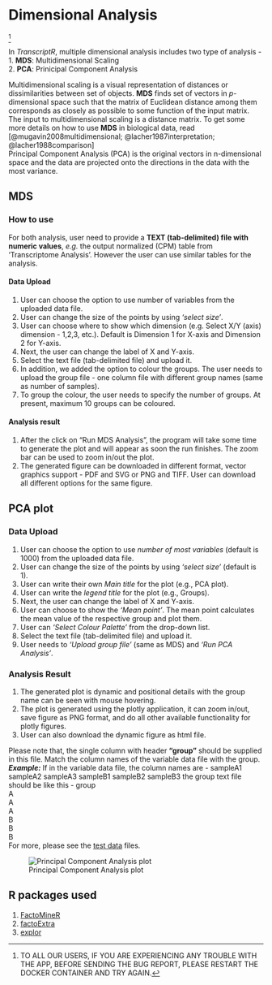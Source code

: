 # Dimensional Analysis {#sec-multid}
^[TO ALL OUR USERS, IF YOU ARE EXPERIENCING ANY TROUBLE WITH THE APP, BEFORE SENDING THE BUG REPORT, PLEASE RESTART THE DOCKER CONTAINER AND TRY AGAIN.]

In *TranscriptR*, multiple dimensional analysis includes two type of analysis - \
1. **MDS**: Multidimensional Scaling \
2. **PCA**: Prinicipal Component Analysis

Multidimensional scaling is a visual representation of distances or dissimilarities between set of objects. **MDS** finds set of vectors in *p*-dimensional space such that the matrix of Euclidean distance among them corresponds as closely as possible to some function of the input matrix. The input to multidimensional scaling is a distance matrix. To get some more details on how to use **MDS** in biological data, read [@mugavin2008multidimensional; @lacher1987interpretation; @lacher1988comparison] \
Principal Component Analysis (PCA) is the original vectors in n-dimensional space and the data are projected onto the directions in the data with the most variance.

## MDS
### How to use
For both analysis, user need to provide a **TEXT (tab-delimited) file with numeric values**, *e.g.* the output normalized (CPM) table from 'Transcriptome Analysis'. However the user can use similar tables for the analysis.

#### Data Upload
1. User can choose the option to use number of variables from the uploaded data file.
2. User can change the size of the points by using *'select size'*.
3. User can choose where to show which dimension (e.g. Select X/Y (axis) dimension - 1,2,3, etc.). Default is Dimension 1 for X-axis and Dimension 2 for Y-axis. 
4. Next, the user can change the label of X and Y-axis. 
5. Select the text file (tab-delimited file) and upload it.
6. In addition, we added the option to colour the groups. The user needs to upload the group file - one column file with different group names (same as number of samples).
7. To group the colour, the user needs to specify the number of groups. At present, maximum 10 groups can be coloured.

#### Analysis result
1. After the click on "Run MDS Analysis", the program will take some time to generate the plot and will appear as soon the run finishes. The zoom bar can be used to zoom in/out the plot.
2. The generated figure can be downloaded in different format, vector graphics support - PDF and SVG or PNG and TIFF. User can download all different options for the same figure. \

## PCA plot

### Data Upload
1. User can choose the option to use *number of most variables* (default is 1000) from the uploaded data file.
2. User can change the size of the points by using *'select size'* (default is 1).
3. User can write their own *Main title* for the plot (e.g., PCA plot).
4. User can write the *legend title* for the plot (e.g., Groups). 
5. Next, the user can change the label of X and Y-axis. 
6. User can choose to show the *'Mean point'*. The mean point calculates the mean value of the respective group and plot them.
7. User can *'Select Colour Palette'* from the drop-down list.
8. Select the text file (tab-delimited file) and upload it.
9. User needs to *'Upload group file'* (same as MDS) and *'Run PCA Analysis'*.

### Analysis Result
1. The generated plot is dynamic and positional details with the group name can be seen with mouse hovering.
2. The plot is generated using the plotly application, it can zoom in/out, save figure as PNG format, and do all other available functionality for plotly figures.
3. User can also download the dynamic figure as html file.

::: {.callout-note}
Please note that, the single column with header **"group"** should be supplied in this file. Match the column names of the variable data file with the group. \
***Example:***
If in the variable data file, the column names are -
    sampleA1 sampleA2 sampleA3  sampleB1    sampleB2    sampleB3
the group text file should be like this -
group \
A \
A \
A \
B \
B \
B \
For more, please see the [test data](https://sourceforge.net/projects/TranscriptR/) files.
:::

![Principal Component Analysis plot](images/PCA.png)


## R packages used
1. [FactoMineR](https://cran.r-project.org/web/packages/FactoMineR/FactoMineR.pdf)
2. [factoExtra](https://cran.r-project.org/web/packages/factoextra/factoextra.pdf)
3. [explor](https://cran.r-project.org/web/packages/explor/explor.pdf)

